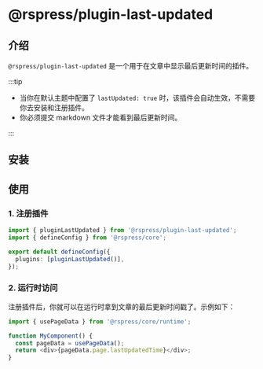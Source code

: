 # @rspress/plugin-last-updated


<SourceCode href="https://github.com/web-infra-dev/rspress/tree/main/packages/plugin-last-updated" />

## 介绍

`@rspress/plugin-last-updated` 是一个用于在文章中显示最后更新时间的插件。

:::tip

- 当你在默认主题中配置了 `lastUpdated: true` 时，该插件会自动生效，不需要你去安装和注册插件。
- 你必须提交 markdown 文件才能看到最后更新时间。

:::

## 安装

<PackageManagerTabs command="add @rspress/plugin-last-updated -D" />

## 使用

### 1. 注册插件

```ts title="rspress.config.ts"
import { pluginLastUpdated } from '@rspress/plugin-last-updated';
import { defineConfig } from '@rspress/core';

export default defineConfig({
  plugins: [pluginLastUpdated()],
});
```

### 2. 运行时访问

注册插件后，你就可以在运行时拿到文章的最后更新时间戳了。示例如下：

```ts
import { usePageData } from '@rspress/core/runtime';

function MyComponent() {
  const pageData = usePageData();
  return <div>{pageData.page.lastUpdatedTime}</div>;
}
```
